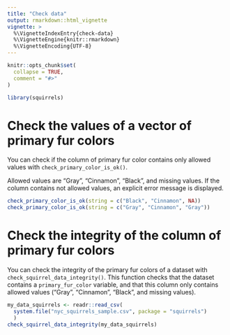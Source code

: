 ```yaml
---
title: "Check data"
output: rmarkdown::html_vignette
vignette: >
  %\VignetteIndexEntry{check-data}
  %\VignetteEngine{knitr::rmarkdown}
  %\VignetteEncoding{UTF-8}
---
```


```r
knitr::opts_chunk$set(
  collapse = TRUE,
  comment = "#>"
)
```

```r
library(squirrels)
```

<!-- WARNING - This vignette is generated by {fusen} from /dev/flat_check_data.Rmd: do not edit by hand -->

# Check the values of a vector of primary fur colors

You can check if the column of primary fur color contains only allowed values with `check_primary_color_is_ok()`. 

Allowed values are "Gray", "Cinnamon", "Black", and missing values. If the column contains not allowed values, an explicit error message is displayed.


  

```r
check_primary_color_is_ok(string = c("Black", "Cinnamon", NA))
check_primary_color_is_ok(string = c("Gray", "Cinnamon", "Gray"))
```

  

# Check the integrity of the column of primary fur colors

    
You can check the integrity of the primary fur colors of a dataset with `check_squirrel_data_integrity()`. This function checks that the dataset contains a `primary_fur_color` variable, and that this column only contains allowed values ("Gray", "Cinnamon", "Black", and missing values).


  

```r
my_data_squirrels <- readr::read_csv(
  system.file("nyc_squirrels_sample.csv", package = "squirrels")
  )
check_squirrel_data_integrity(my_data_squirrels)
```

  

  


